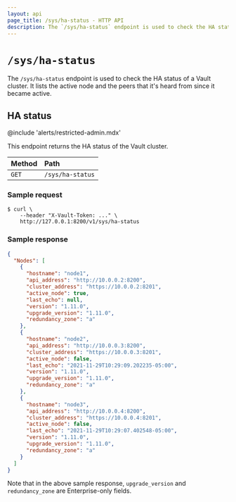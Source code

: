 ```yaml
---
layout: api
page_title: /sys/ha-status - HTTP API
description: The `/sys/ha-status` endpoint is used to check the HA status of a Vault cluster.
---
```


# `/sys/ha-status`

The `/sys/ha-status` endpoint is used to check the HA status of a Vault cluster.
It lists the active node and the peers that it's heard from since it became active.

## HA status

@include 'alerts/restricted-admin.mdx'

This endpoint returns the HA status of the Vault cluster.

| Method | Path               |
| :----- | :----------------- |
| `GET`  | `/sys/ha-status` |

### Sample request

```shell-session
$ curl \
    --header "X-Vault-Token: ..." \
    http://127.0.0.1:8200/v1/sys/ha-status
```

### Sample response

```json
{
  "Nodes": [
    {
      "hostname": "node1",
      "api_address": "http://10.0.0.2:8200",
      "cluster_address": "https://10.0.0.2:8201",
      "active_node": true,
      "last_echo": null,
      "version": "1.11.0",
      "upgrade_version": "1.11.0",
      "redundancy_zone": "a"
    },
    {
      "hostname": "node2",
      "api_address": "http://10.0.0.3:8200",
      "cluster_address": "https://10.0.0.3:8201",
      "active_node": false,
      "last_echo": "2021-11-29T10:29:09.202235-05:00",
      "version": "1.11.0",
      "upgrade_version": "1.11.0",
      "redundancy_zone": "a"
    },
    {
      "hostname": "node3",
      "api_address": "http://10.0.0.4:8200",
      "cluster_address": "https://10.0.0.4:8201",
      "active_node": false,
      "last_echo": "2021-11-29T10:29:07.402548-05:00",
      "version": "1.11.0",
      "upgrade_version": "1.11.0",
      "redundancy_zone": "a"
    }
  ]
}
```
Note that in the above sample response, `upgrade_version` and `redundancy_zone` are Enterprise-only fields.
